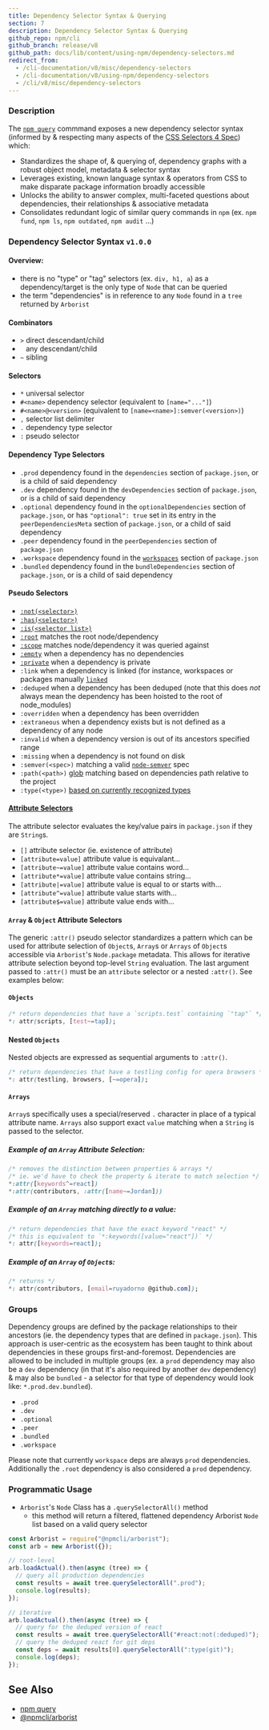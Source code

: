 ```yaml
---
title: Dependency Selector Syntax & Querying
section: 7
description: Dependency Selector Syntax & Querying
github_repo: npm/cli
github_branch: release/v8
github_path: docs/lib/content/using-npm/dependency-selectors.md
redirect_from:
  - /cli-documentation/v8/misc/dependency-selectors
  - /cli-documentation/v8/using-npm/dependency-selectors
  - /cli/v8/misc/dependency-selectors
---
```


### Description

The [`npm query`](/cli/v8/commands/npm-query) commmand exposes a new dependency selector syntax (informed by & respecting many aspects of the [CSS Selectors 4 Spec](https://dev.w3.org/csswg/selectors4/#relational)) which:

- Standardizes the shape of, & querying of, dependency graphs with a robust object model, metadata & selector syntax
- Leverages existing, known language syntax & operators from CSS to make disparate package information broadly accessible
- Unlocks the ability to answer complex, multi-faceted questions about dependencies, their relationships & associative metadata
- Consolidates redundant logic of similar query commands in `npm` (ex. `npm fund`, `npm ls`, `npm outdated`, `npm audit` ...)

### Dependency Selector Syntax `v1.0.0`

#### Overview:

- there is no "type" or "tag" selectors (ex. `div, h1, a`) as a dependency/target is the only type of `Node` that can be queried
- the term "dependencies" is in reference to any `Node` found in a `tree` returned by `Arborist`

#### Combinators

- `>` direct descendant/child
- ` ` any descendant/child
- `~` sibling

#### Selectors

- `*` universal selector
- `#<name>` dependency selector (equivalent to `[name="..."]`)
- `#<name>@<version>` (equivalent to `[name=<name>]:semver(<version>)`)
- `,` selector list delimiter
- `.` dependency type selector
- `:` pseudo selector

#### Dependency Type Selectors

- `.prod` dependency found in the `dependencies` section of `package.json`, or is a child of said dependency
- `.dev` dependency found in the `devDependencies` section of `package.json`, or is a child of said dependency
- `.optional` dependency found in the `optionalDependencies` section of `package.json`, or has `"optional": true` set in its entry in the `peerDependenciesMeta` section of `package.json`, or a child of said dependency
- `.peer` dependency found in the `peerDependencies` section of `package.json`
- `.workspace` dependency found in the [`workspaces`](https://docs.npmjs.com/cli/v8/using-npm/workspaces) section of `package.json`
- `.bundled` dependency found in the `bundleDependencies` section of `package.json`, or is a child of said dependency

#### Pseudo Selectors

- [`:not(<selector>)`](https://developer.mozilla.org/en-US/docs/Web/CSS/:not)
- [`:has(<selector>)`](https://developer.mozilla.org/en-US/docs/Web/CSS/:has)
- [`:is(<selector list>)`](https://developer.mozilla.org/en-US/docs/Web/CSS/:is)
- [`:root`](https://developer.mozilla.org/en-US/docs/Web/CSS/:root) matches the root node/dependency
- [`:scope`](https://developer.mozilla.org/en-US/docs/Web/CSS/:scope) matches node/dependency it was queried against
- [`:empty`](https://developer.mozilla.org/en-US/docs/Web/CSS/:empty) when a dependency has no dependencies
- [`:private`](https://docs.npmjs.com/cli/v8/configuring-npm/package-json#private) when a dependency is private
- `:link` when a dependency is linked (for instance, workspaces or packages manually [`linked`](https://docs.npmjs.com/cli/v8/commands/npm-link)
- `:deduped` when a dependency has been deduped (note that this does _not_ always mean the dependency has been hoisted to the root of node_modules)
- `:overridden` when a dependency has been overridden
- `:extraneous` when a dependency exists but is not defined as a dependency of any node
- `:invalid` when a dependency version is out of its ancestors specified range
- `:missing` when a dependency is not found on disk
- `:semver(<spec>)` matching a valid [`node-semver`](https://github.com/npm/node-semver) spec
- `:path(<path>)` [glob](https://www.npmjs.com/package/glob) matching based on dependencies path relative to the project
- `:type(<type>)` [based on currently recognized types](https://github.com/npm/npm-package-arg#result-object)

#### [Attribute Selectors](https://developer.mozilla.org/en-US/docs/Web/CSS/Attribute_selectors)

The attribute selector evaluates the key/value pairs in `package.json` if they are `String`s.

- `[]` attribute selector (ie. existence of attribute)
- `[attribute=value]` attribute value is equivalant...
- `[attribute~=value]` attribute value contains word...
- `[attribute*=value]` attribute value contains string...
- `[attribute|=value]` attribute value is equal to or starts with...
- `[attribute^=value]` attribute value starts with...
- `[attribute$=value]` attribute value ends with...

#### `Array` & `Object` Attribute Selectors

The generic `:attr()` pseudo selector standardizes a pattern which can be used for attribute selection of `Object`s, `Array`s or `Arrays` of `Object`s accessible via `Arborist`'s `Node.package` metadata. This allows for iterative attribute selection beyond top-level `String` evaluation. The last argument passed to `:attr()` must be an `attribute` selector or a nested `:attr()`. See examples below:

#### `Objects`

```css
/* return dependencies that have a `scripts.test` containing `"tap"` */
*: attr(scripts, [test~=tap]);
```

#### Nested `Objects`

Nested objects are expressed as sequential arguments to `:attr()`.

```css
/* return dependencies that have a testling config for opera browsers */
*: attr(testling, browsers, [~=opera]);
```

#### `Arrays`

`Array`s specifically uses a special/reserved `.` character in place of a typical attribute name. `Arrays` also support exact `value` matching when a `String` is passed to the selector.

##### Example of an `Array` Attribute Selection:

```css
/* removes the distinction between properties & arrays */
/* ie. we'd have to check the property & iterate to match selection */
*:attr([keywords^=react])
*:attr(contributors, :attr([name~=Jordan]))
```

##### Example of an `Array` matching directly to a value:

```css
/* return dependencies that have the exact keyword "react" */
/* this is equivalent to `*:keywords([value="react"])` */
*: attr([keywords=react]);
```

##### Example of an `Array` of `Object`s:

```css
/* returns */
*: attr(contributors, [email=ruyadorno @github.com]);
```

### Groups

Dependency groups are defined by the package relationships to their ancestors (ie. the dependency types that are defined in `package.json`). This approach is user-centric as the ecosystem has been taught to think about dependencies in these groups first-and-foremost. Dependencies are allowed to be included in multiple groups (ex. a `prod` dependency may also be a `dev` dependency (in that it's also required by another `dev` dependency) & may also be `bundled` - a selector for that type of dependency would look like: `*.prod.dev.bundled`).

- `.prod`
- `.dev`
- `.optional`
- `.peer`
- `.bundled`
- `.workspace`

Please note that currently `workspace` deps are always `prod` dependencies. Additionally the `.root` dependency is also considered a `prod` dependency.

### Programmatic Usage

- `Arborist`'s `Node` Class has a `.querySelectorAll()` method
  - this method will return a filtered, flattened dependency Arborist `Node` list based on a valid query selector

```js
const Arborist = require("@npmcli/arborist");
const arb = new Arborist({});
```

```js
// root-level
arb.loadActual().then(async (tree) => {
  // query all production dependencies
  const results = await tree.querySelectorAll(".prod");
  console.log(results);
});
```

```js
// iterative
arb.loadActual().then(async (tree) => {
  // query for the deduped version of react
  const results = await tree.querySelectorAll("#react:not(:deduped)");
  // query the deduped react for git deps
  const deps = await results[0].querySelectorAll(":type(git)");
  console.log(deps);
});
```

## See Also

- [npm query](/cli/v8/commands/npm-query)
- [@npmcli/arborist](https://npm.im/@npmcli/arborist)
